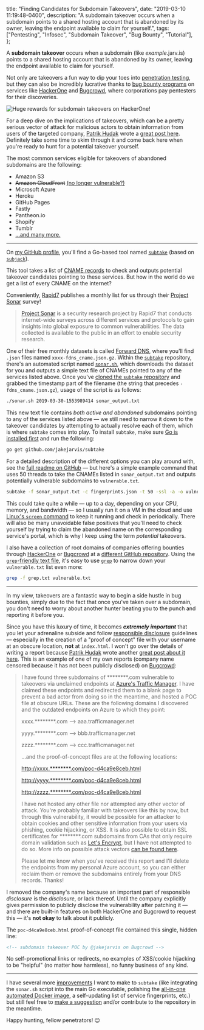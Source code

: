   title: "Finding Candidates for Subdomain Takeovers",
  date: "2019-03-10 11:19:48-0400",
  description:
    "A subdomain takeover occurs when a subdomain points to a shared hosting account that is abandoned by its owner, leaving the endpoint available to claim for yourself.",
  tags: ["Pentesting", "Infosec", "Subdomain Takeover", "Bug Bounty", "Tutorial"],
};

A **subdomain takeover** occurs when a subdomain (like _example_.jarv.is) points to a shared hosting account that is abandoned by its owner, leaving the endpoint available to claim for yourself.

Not only are takeovers a fun way to dip your toes into [penetration testing](https://www.cloudflare.com/learning/security/glossary/what-is-penetration-testing/), but they can also be incredibly lucrative thanks to [bug bounty programs](https://en.wikipedia.org/wiki/Bug_bounty_program) on services like [HackerOne](https://hackerone.com/hacktivity?order_direction=DESC&order_field=popular&filter=type%3Aall&querystring=subdomain%20takeover) and [Bugcrowd](https://bugcrowd.com/programs), where corporations pay pentesters for their discoveries.

![Huge rewards for subdomain takeovers on
  HackerOne!](./hackerone-2.png)

For a deep dive on the implications of takeovers, which can be a pretty serious vector of attack for malicious actors to obtain information from users of the targeted company, [Patrik Hudak](https://twitter.com/0xpatrik) wrote a [great post here](https://0xpatrik.com/subdomain-takeover/). Definitely take some time to skim through it and come back here when you're ready to hunt for a potential takeover yourself.

The most common services eligible for takeovers of abandoned subdomains are the following:

- Amazon S3
- ~~Amazon CloudFront~~ [(no longer vulnerable?)](https://github.com/EdOverflow/can-i-take-over-xyz/issues/29)
- Microsoft Azure
- Heroku
- GitHub Pages
- Fastly
- Pantheon.io
- Shopify
- Tumblr
- [...and many more.](https://github.com/EdOverflow/can-i-take-over-xyz#all-entries)

---

On [my GitHub profile](https://github.com/jakejarvis/), you'll find a Go-based tool named [`subtake`](https://github.com/jakejarvis/subtake) (based on [`subjack`](https://github.com/haccer/subjack)).

This tool takes a list of [CNAME records](https://support.dnsimple.com/articles/cname-record/) to check and outputs potential takeover candidates pointing to these services. But how in the world do we get a list of every CNAME on the internet?

Conveniently, [Rapid7](https://www.rapid7.com/) publishes a monthly list for us through their [Project Sonar](https://www.rapid7.com/research/project-sonar/) survey!

> [Project Sonar](https://opendata.rapid7.com/about/) is a security research project by Rapid7 that conducts internet-wide surveys across different services and protocols to gain insights into global exposure to common vulnerabilities. The data collected is available to the public in an effort to enable security research.

One of their free monthly datasets is called [Forward DNS](https://opendata.rapid7.com/sonar.fdns_v2/), where you'll find `.json` files named `xxxx-fdns_cname.json.gz`. Within the [`subtake`](https://github.com/jakejarvis/subtake) repository, there's an automated script named [`sonar.sh`](https://github.com/jakejarvis/subtake/blob/master/sonar.sh), which downloads the dataset for you and outputs a simple text file of CNAMEs pointed to any of the services listed above. Once you've [cloned the `subtake` repository](https://github.com/jakejarvis/subtake) and grabbed the timestamp part of the filename (the string that precedes `-fdns_cname.json.gz`), usage of the script is as follows:

```bash
./sonar.sh 2019-03-30-1553989414 sonar_output.txt
```

This new text file contains _both active and abandoned_ subdomains pointing to any of the services listed above — we still need to narrow it down to the takeover candidates by attempting to actually resolve each of them, which is where `subtake` comes into play. To install `subtake`, make sure [Go is installed first](https://golang.org/doc/install#install) and run the following:

```bash
go get github.com/jakejarvis/subtake
```

For a detailed description of the different options you can play around with, see the [full readme on GitHub](https://github.com/jakejarvis/subtake#usage) — but here's a simple example command that uses 50 threads to take the CNAMEs listed in `sonar_output.txt` and outputs potentially vulnerable subdomains to `vulnerable.txt`.

```bash
subtake -f sonar_output.txt -c fingerprints.json -t 50 -ssl -a -o vulnerable.txt
```

This could take quite a while — up to a day, depending on your CPU, memory, and bandwidth — so I usually run it on a VM in the cloud and use [Linux's `screen` command](https://www.howtoforge.com/linux_screen) to keep it running and check in periodically. There will also be many unavoidable false positives that you'll need to check yourself by trying to claim the abandoned name on the corresponding service's portal, which is why I keep using the term _potential_ takeovers.

I also have a collection of root domains of companies offering bounties through [HackerOne](https://hackerone.com/directory/) or [Bugcrowd](https://bugcrowd.com/programs) at a [different GitHub repository](https://github.com/jakejarvis/bounty-domains/). Using the [`grep`-friendly text file](https://github.com/jakejarvis/bounty-domains/blob/master/grep.txt), it's easy to use [`grep`](https://man7.org/linux/man-pages/man1/grep.1.html) to narrow down your `vulnerable.txt` list even more:

```bash
grep -f grep.txt vulnerable.txt
```

---

In my view, takeovers are a fantastic way to begin a side hustle in bug bounties, simply due to the fact that once you've taken over a subdomain, you don't need to worry about another hunter beating you to the punch and reporting it before you.

Since you have this luxury of time, it becomes **_extremely important_** that you let your adrenaline subside and follow [responsible disclosure](https://www.bugcrowd.com/resource/what-is-responsible-disclosure/) guidelines — especially in the creation of a "proof of concept" file with your username at an obscure location, **not** at `index.html`. I won't go over the details of writing a report because [Patrik Hudak](https://twitter.com/0xpatrik) wrote another [great post about it here](https://0xpatrik.com/takeover-proofs/). This is an example of one of my own reports (company name censored because it has not been publicly disclosed) on [Bugcrowd](https://bugcrowd.com/programs):

> I have found three subdomains of \*\*\*\*\*\*\*\*.com vulnerable to takeovers via unclaimed endpoints at [Azure's Traffic Manager](https://azure.microsoft.com/en-us/services/traffic-manager/). I have claimed these endpoints and redirected them to a blank page to prevent a bad actor from doing so in the meantime, and hosted a POC file at obscure URLs. These are the following domains I discovered and the outdated endpoints on Azure to which they point:
>
> xxxx.\*\*\*\*\*\*\*\*.com --> aaa.trafficmanager.net
>
> yyyy.\*\*\*\*\*\*\*\*.com --> bbb.trafficmanager.net
>
> zzzz.\*\*\*\*\*\*\*\*.com --> ccc.trafficmanager.net
>
> ...and the proof-of-concept files are at the following locations:
>
> [http://xxxx.\*\*\*\*\*\*\*\*.com/poc-d4ca9e8ceb.html](#)
>
> [http://yyyy.\*\*\*\*\*\*\*\*.com/poc-d4ca9e8ceb.html](#)
>
> [http://zzzz.\*\*\*\*\*\*\*\*.com/poc-d4ca9e8ceb.html](#)
>
> I have not hosted any other file nor attempted any other vector of attack. You're probably familiar with takeovers like this by now, but through this vulnerability, it would be possible for an attacker to obtain cookies and other sensitive information from your users via phishing, cookie hijacking, or XSS. It is also possible to obtain SSL certificates for \*\*\*\*\*\*\*\*.com subdomains from CAs that only require domain validation such as [Let's Encrypt](https://letsencrypt.org/how-it-works/), but I have not attempted to do so. More info on possible attack vectors [can be found here](https://0xpatrik.com/subdomain-takeover/).
>
> Please let me know when you've received this report and I'll delete the endpoints from my personal Azure account, so you can either reclaim them or remove the subdomains entirely from your DNS records. Thanks!

I removed the company's name because an important part of responsible _disclosure_ is the _disclosure_, or lack thereof. Until the company explicitly gives permission to publicly disclose the vulnerability after patching it — and there are built-in features on both HackerOne and Bugcrowd to request this — it's **not okay** to talk about it publicly.

The `poc-d4ca9e8ceb.html` proof-of-concept file contained this single, hidden line:

```html showLineNumbers
<!-- subdomain takeover POC by @jakejarvis on Bugcrowd -->
```

No self-promotional links or redirects, no examples of XSS/cookie hijacking to be "helpful" (no matter how harmless), no funny business of any kind.

---

I have several more [improvements](https://github.com/jakejarvis/subtake#to-do) I want to make to `subtake` (like integrating the `sonar.sh` script into the main Go executable, polishing the [all-in-one automated Docker image](https://hub.docker.com/r/jakejarvis/subtake), a self-updating list of service fingerprints, etc.) but still feel free to [make a suggestion](https://github.com/jakejarvis/subtake/issues) and/or contribute to the repository in the meantime.

Happy hunting, fellow penetrators! 😉
